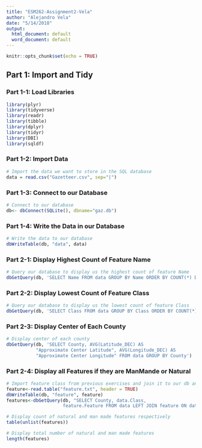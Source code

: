 ```yaml
---
title: "ESM262-Assignment2-Vela"
author: "Alejandro Vela"
date: "5/14/2018"
output:
  html_document: default
  word_document: default
---
```


```r
knitr::opts_chunk$set(echo = TRUE)
```
## Part 1: Import and Tidy

### Part 1-1: Load Libraries


```r

library(plyr)
library(tidyverse)
library(readr)
library(tibble)
library(dplyr)
library(tidyr)
library(DBI)
library(sqldf)


```
### Part 1-2: Import Data

```r
# Import the data we want to store in the SQL database
data = read.csv("Gazetteer.csv", sep="|")
```

### Part 1-3: Connect to our Database

```r
# Connect to our database
db<- dbConnect(SQLite(), dbname="gaz.db")
```

### Part 1-4: Write the Data in our Database

```r
# Write the data to our database
dbWriteTable(db, "data", data)
```

### Part 2-1: Display Highest Count of Feature Name

```r
# Query our database to display us the highest count of feature Name
dbGetQuery(db, 'SELECT Name FROM data GROUP BY Name ORDER BY COUNT(*) DESC LIMIT 1')
```
### Part 2-2: Display Lowest Count of Feature Class

```r
# Query our database to display us the lowest count of feature Class
dbGetQuery(db, 'SELECT Class FROM data GROUP BY Class ORDER BY COUNT(*) ASC LIMIT 1')
```

### Part 2-3: Display Center of Each County

```r
# Display center of each county
dbGetQuery(db, 'SELECT County, AVG(Latitude_DEC) AS 
           "Approximate Center Latitude", AVG(Longitude_DEC) AS
           "Approximate Center Longitude" FROM data GROUP BY County')

```
### Part 2-4: Display all Features if they are ManMande or Natural

```r
# Import feature class from previous exercises and join it to our db and store the values of Man/Nature in variable feature
feature<-read.table("feature.txt", header = TRUE)
dbWriteTable(db, "feature", feature)
features<-dbGetQuery(db, "SELECT County, data.Class, 
                     feature.Feature FROM data LEFT JOIN feature ON data.Class = feature.Class")[,3]

# Display count of natural and man made features respectively
table(unlist(features))

# Display total number of natural and man made features
length(features)
```







